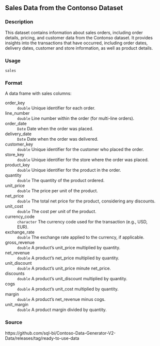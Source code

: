 ## Sales Data from the Contonso Dataset {.unnumbered}


### Description

This dataset contains information about sales orders, including order details, pricing, and customer data from the Contonso dataset.
It provides insights into the transactions that have occurred, including order dates, delivery dates, customer and store information,
as well as product details.



### Usage

<pre><code class='language-R'>sales
</code></pre>


### Format

A data frame with sales columns:


<dl>
<dt>order_key</dt><dd><code>double</code> Unique identifier for each order.
</dd>
<dt>line_number</dt><dd><code>double</code> Line number within the order (for multi-line orders).
</dd>
<dt>order_date</dt><dd><code>Date</code> Date when the order was placed.
</dd>
<dt>delivery_date</dt><dd><code>Date</code> Date when the order was delivered.
</dd>
<dt>customer_key</dt><dd><code>double</code> Unique identifier for the customer who placed the order.
</dd>
<dt>store_key</dt><dd><code>double</code> Unique identifier for the store where the order was placed.
</dd>
<dt>product_key</dt><dd><code>double</code> Unique identifier for the product in the order.
</dd>
<dt>quantity</dt><dd><code>double</code> The quantity of the product ordered.
</dd>
<dt>unit_price</dt><dd><code>double</code> The price per unit of the product.
</dd>
<dt>net_price</dt><dd><code>double</code> The total net price for the product, considering any discounts.
</dd>
<dt>unit_cost</dt><dd><code>double</code> The cost per unit of the product.
</dd>
<dt>currency_code</dt><dd><code>character</code> The currency code used for the transaction (e.g., USD, EUR).
</dd>
<dt>exchange_rate</dt><dd><code>double</code> The exchange rate applied to the currency, if applicable.
</dd>
<dt>gross_revenue</dt><dd><code>double</code> A product's unit_price multiplied by quantity.
</dd>
<dt>net_revenue</dt><dd><code>double</code> A product's net_price multiplied by quantity.
</dd>
<dt>unit_discount</dt><dd><code>double</code> A product's unit_price minute net_price.
</dd>
<dt>discounts</dt><dd><code>double</code> A product's unit_discount multiplied by quantity.
</dd>
<dt>cogs</dt><dd><code>double</code> A product's unit_cost multiplied by quantity.
</dd>
<dt>margin</dt><dd><code>double</code> A product's net_revenue minus cogs.
</dd>
<dt>unit_margin</dt><dd><code>double</code> A product margin divided by quantity.
</dd>
</dl>



### Source

https://github.com/sql-bi/Contoso-Data-Generator-V2-Data/releases/tag/ready-to-use-data


